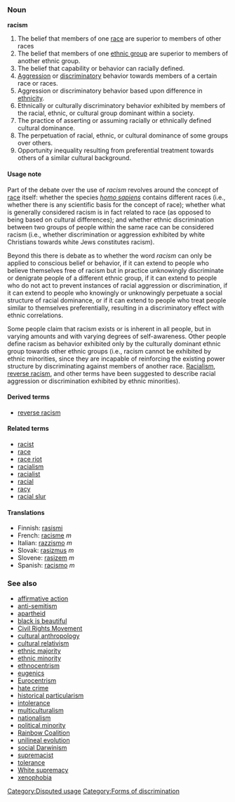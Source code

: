 ===Noun===
'''racism'''

# The belief that members of one [[race]] are superior to members of other races
# The belief that members of one [[ethnic group]] are superior to members of another ethnic group.
# The belief that capability or behavior can racially defined.
# [[Aggression]] or [[discriminatory]] behavior towards members of a certain race or races.
# Aggression or discriminatory behavior based upon difference in [[ethnicity]].
# Ethnically or culturally discriminatory behavior exhibited by members of the racial, ethnic, or cultural group dominant within a society.
# The practice of asserting or assuming racially or ethnically defined cultural dominance.
# The perpetuation of racial, ethnic, or cultural dominance of some groups over others.
# Opportunity inequality resulting from preferential treatment towards others of a similar cultural background.


==== Usage note ====
Part of the debate over the use of ''racism'' revolves around the concept of [[race]] itself: whether the species ''[[homo sapiens]]'' contains different races (i.e., whether there is any scientific basis for the concept of race); whether what is generally considered racism is in fact related to race (as opposed to being based on cultural differences); and whether ethnic discrimination between two groups of people within the same race can be considered racism (i.e., whether discrimination or aggression exhibited by white Christians towards white Jews constitutes racism).

Beyond this there is debate as to whether the word ''racism'' can only be applied to conscious belief or behavior, if it can extend to people who believe themselves free of racism but in practice unknowingly discriminate or denigrate people of a different ethnic group, if it can extend to people who do not act to prevent instances of racial aggression or discrimination, if it can extend to people who knowingly or unknowingly perpetuate a social structure of racial dominance, or if it can extend to people who treat people similar to themselves preferentially, resulting in a discriminatory effect with ethnic correlations.

Some people claim that racism exists or is inherent in all people, but in varying amounts and with varying degrees of self-awareness.  Other people define racism as behavior exhibited only by the culturally dominant ethnic group towards other ethnic groups (i.e., racism cannot be exhibited by ethnic minorities, since they are incapable of reinforcing the existing power structure by discriminating against members of another race.  [[Racialism]], [[reverse racism]], and other terms have been suggested to describe racial aggression or discrimination exhibited by ethnic minorities).

==== Derived terms ====
*[[reverse racism]]

==== Related terms ====
*[[racist]]
*[[race]]
*[[race riot]]
*[[racialism]]
*[[racialist]]
*[[racial]]
*[[racy]]
*[[racial slur]]

====Translations====
*Finnish: [[rasismi]]
*French: [[racisme]] ''m''
*Italian: [[razzismo]] ''m''
*Slovak: [[rasizmus]] ''m''
*Slovene: [[rasizem]] ''m''
*Spanish: [[racismo]] ''m''

=== See also ===
*[[affirmative action]]
*[[anti-semitism]]
*[[apartheid]]
*[[black is beautiful]]
*[[Civil Rights Movement]]
*[[cultural anthropology]]
*[[cultural relativism]]
*[[ethnic majority]]
*[[ethnic minority]]
*[[ethnocentrism]]
*[[eugenics]]
*[[Eurocentrism]]
*[[hate crime]]
*[[historical particularism]]
*[[intolerance]]
*[[multiculturalism]]
*[[nationalism]]
*[[political minority]]
*[[Rainbow Coalition]]
*[[unilineal evolution]]
*[[social Darwinism]]
*[[supremacist]]
*[[tolerance]]
*[[White supremacy]]
*[[xenophobia]]




[[Category:Disputed usage]] [[Category:Forms of discrimination]]